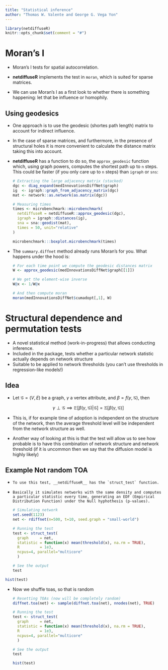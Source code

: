 ```yaml
---
title: "Statistical inference"
author: "Thomas W. Valente and George G. Vega Yon"
---
```


```r
library(netdiffuseR)
knitr::opts_chunk$set(comment = "#")

```

# Moran's I

*   Moran's I tests for spatial autocorrelation.
    
*   __netdiffuseR__ implements the test in `moran`, which is suited for sparse matrices.

*   We can use Moran's I as a first look to whether there is something happening:
    let that be influence or homophily.

## Using geodesics

*   One approach is to use the geodesic (shortes path length) matrix to account for indirect
    influence.
    
*   In the case of sparse matrices, and furthermore, in the presence of structural holes
    it is more convenient to calculate the distance matrix taking this into account.
    
*   __netdiffuseR__ has a function to do so, the `approx_geodesic` function which,
    using graph powers, computes the shortest path up to `n` steps. This could be
    faster (if you only care up to `n` steps) than `igraph` or `sns`:

    ```r
    # Extracting the large adjacency matrix (stacked)
    dgc <- diag_expand(medInnovationsDiffNet$graph)
    ig  <- igraph::graph_from_adjacency_matrix(dgc)
    mat <- network::as.network(as.matrix(dgc))
    
    # Measuring times
    times <- microbenchmark::microbenchmark(
      netdiffuseR = netdiffuseR::approx_geodesic(dgc),
      igraph = igraph::distances(ig),
      sna = sna::geodist(mat),
      times = 50, unit="relative"
    )
    ```
    
    ```r
    microbenchmark:::boxplot.microbenchmark(times)
    ```

*   The `summary.diffnet` method already runs Moran's for you. What happens under the hood is:
    
    ```r
    # For each time point we compute the geodesic distances matrix
    W <- approx_geodesic(medInnovationsDiffNet$graph[[1]])
    
    # We get the element-wise inverse
    W@x <- 1/W@x
    
    # And then compute moran
    moran(medInnovationsDiffNet$cumadopt[,1], W)
    ```



# Structural dependence and permutation tests


- A novel statistical method (work-in-progress) that allows conducting inference.
- Included in the package, tests whether a particular network statistic actually depends on network structure
- Suitable to be applied to network thresholds (you can't use thresholds in regression-like models!)

## Idea

-   Let $\mathcal{G} = (V,E)$ be a graph, $\gamma$ a vertex attribute, and $\beta = f(\gamma,\mathcal{G})$, then

    $$\gamma \perp \mathcal{G} \implies \mathbb{E}\left[\beta(\gamma,\mathcal{G})|\mathcal{G}\right] = \mathbb{E}\left[\beta(\gamma,\mathcal{G})\right]$$

- This is, if for example time of adoption is independent on the structure of the network, then the average threshold level will be independent from the network structure as well.

- Another way of looking at this is that the test will allow us to see how probable is to have this combination of network structure and network threshold (if it is uncommon then we say that the diffusion model is highly likely)


## Example Not random TOA

-     To use this test, __netdiffuseR__ has the `struct_test` function.
-     Basically it simulates networks with the same density and computes a particular statistic every time, generating an EDF (Empirical Distribution Function) under the Null hyphothesis (p-values).
    
    ```r
    # Simulating network
    set.seed(1123)
    net <- rdiffnet(n=500, t=10, seed.graph = "small-world")
    
    # Running the test
    test <- struct_test(
      graph     = net, 
      statistic = function(x) mean(threshold(x), na.rm = TRUE),
      R         = 1e3,
      ncpus=4, parallel="multicore"
      )
    
    # See the output
    test
    ```

```r
hist(test)
```

-   Now we shuffle toas, so that is random
    
    ```r
    # Resetting TOAs (now will be completely random)
    diffnet.toa(net) <- sample(diffnet.toa(net), nnodes(net), TRUE)
    
    # Running the test
    test <- struct_test(
      graph     = net, 
      statistic = function(x) mean(threshold(x), na.rm = TRUE),
      R         = 1e3,
      ncpus=4, parallel="multicore"
      )
    
    # See the output
    test
    ```
    
    ```r
    hist(test)
```
